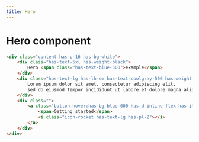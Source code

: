 ```yaml
---
title: Hero
---
```


# Hero component



```html live=true
<div class="content has-p-16 has-bg-white">
    <div class="has-text-5xl has-weight-black">
        Hero <span class="has-text-blue-500">example</span>
    </div>
    <div class="has-text-lg has-lh-sm has-text-coolgray-500 has-weight-medium has-mb-4">
        Lorem ipsum dolor sit amet, consectetur adipiscing elit, 
        sed do eiusmod tempor incididunt ut labore et dolore magna aliqua. 
    </div>
    <div class="">
        <a class="button hover:has-bg-blue-600 has-d-inline-flex has-items-center">
            <span>Getting started</span>
            <i class="icon-rocket has-text-lg has-pl-2"></i>
        </a>
    </div>
</div>
```

